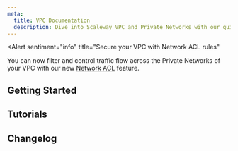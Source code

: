 ```yaml
---
meta:
  title: VPC Documentation
  description: Dive into Scaleway VPC and Private Networks with our quickstart guides, how-tos, tutorials and more.
---
```


<Alert
  sentiment="info"
  title="Secure your VPC with Network ACL rules"
>
  You can now filter and control traffic flow across the Private Networks of your VPC with our new [Network ACL](/vpc/reference-content/understanding-nacls/) feature.

</Alert>

<ProductHeader 
   productName="VPC"
   productLogo="vpc"
   description="Virtual Private Cloud (VPC) uses Private Networks to connect your Scaleway resources so they can communicate with each other securely, away from the public internet."
   url="/vpc/quickstart/"
   label="VPC Quickstart"
/>

## Getting Started

<Grid>
    <SummaryCard
        title="Quickstart"
        icon="rocket"
        description="Learn how to create Private Networks in a VPC, and attach Scaleway resources to them."
        label="View Quickstart"
        url="/vpc/quickstart/"
    />
    <SummaryCard
        title="Concepts"
        icon="info"
        description="Core concepts that give you a better understanding of VPC."
        label="View Concepts"
        url="/vpc/concepts/"
    />
    <SummaryCard
        title="How-tos"
        icon="help-circle-outline"
        description="Check our guides to creating and configuring VPCs and Private Networks."
        label="View How-tos"
        url="/vpc/how-to/"
    />
    <SummaryCard
        title="Additional Content"
        icon="book-open-outline"
        description="Guide to the migration from zoned Private Networks to regionalized VPCs."
        label="View Additional Content"
        url="/vpc/reference-content/"
    />
</Grid>


## Tutorials

<Grid>
    <DefaultCard
        title="Setting up a multi-node Rocket.Chat community using the Private Network feature"
        url="/tutorials/mutli-node-rocket-chat-community-private-network/"
        label="Read more"
    />
    <DefaultCard
        title="Setting up a Proxmox cluster on Elastic Metal servers using the Private Networks feature"
        url="/tutorials/setup-elastic-metal-proxmox-cluster-with-private-networks/"
        label="Read more"
    />
    <DefaultCard
        title="Dealing with load overflow between a Proxmox cluster and virtual machines on an Elastic Metal Server over Scaleway Private Networks"
        url="/tutorials/load-overflow-proxmox-and-elastic-metal/"
        label="Read more"
    />
</Grid>


<ClickableBanner
    productLogo="cli"
    title="VPC API"
    description="Manage VPC and Private Networks using the Scaleway API."
    url="https://www.scaleway.com/en/developers/api/vpc/"
    label="Go to VPC API"
/>

## Changelog

<ChangelogList
    productName="vpc"
    numberOfChanges={3}
/>